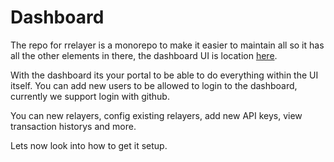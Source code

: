 # Dashboard

The repo for rrelayer is a monorepo to make it easier to maintain all so it has all the other elements in there, the dashboard UI is location [here](https://github.com/joshstevens19/rrelayer/tree/master/rrelayer_dashboard_ui).

With the dashboard its your portal to be able to do everything within the UI itself. You can add new users to be allowed to login to the dashboard, currently we support login with github.

You can new relayers, config existing relayers, add new API keys, view transaction historys and more.

Lets now look into how to get it setup.
